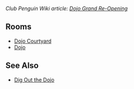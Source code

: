 ''Club Penguin Wiki article: [[clubpenguinwiki:Dojo Grand Re-Opening|Dojo Grand Re-Opening]]''

== Rooms ==
*[[Media:DojoExtGrandOpening2008.swf|Dojo Courtyard]]
*[[Media:DojoGrandOpening2008.swf|Dojo]]

==See Also==
*[[Dig Out the Dojo]]
